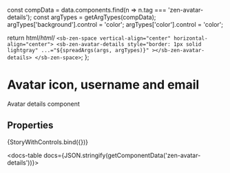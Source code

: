 const compData = data.components.find(n => n.tag === 'zen-avatar-details');
const argTypes = getArgTypes(compData);
argTypes['background'].control = 'color';
argTypes['color'].control = 'color';

<Meta title="Icons/Avatar/Avatar Details" component="zen-avatar-details" argTypes={argTypes} />

  return html/*html*/ `
    <sb-zen-space vertical-align="center" horizontal-align="center">
      <sb-zen-avatar-details
        style="border: 1px solid lightgray"
        ...="${spreadArgs(args, argTypes)}"
      ></sb-zen-avatar-details>
    </sb-zen-space>
  `;
};

# Avatar icon, username and email

Avatar details component

## Properties

<Canvas>
  <Story
    name="default"
    args={{
      ...getDefaultArgs(argTypes),
      userName: 'Shelley Fluke',
      email: 'shelley@reciprocitylabs.com',
      color: '#00528C',
      background: '#D5E9FA',
    }}
  >
    {StoryWithControls.bind({})}
  </Story>
</Canvas>

<ArgsTable story="default" />

<docs-table docs={JSON.stringify(getComponentData('zen-avatar-details'))}></docs-table>
